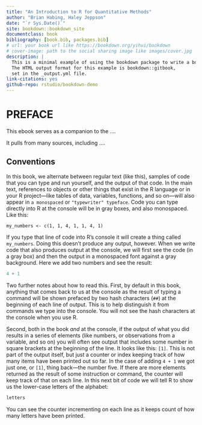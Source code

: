 ```yaml
--- 
title: "An Introduction to R for Quantitative Methods"
author: "Brian Habing, Haley Jeppson"
date: "`r Sys.Date()`"
site: bookdown::bookdown_site
documentclass: book
bibliography: [book.bib, packages.bib]
# url: your book url like https://bookdown.org/yihui/bookdown
# cover-image: path to the social sharing image like images/cover.jpg
description: |
  This is a minimal example of using the bookdown package to write a book.
  The HTML output format for this example is bookdown::gitbook,
  set in the _output.yml file.
link-citations: yes
github-repo: rstudio/bookdown-demo
---
```


# PREFACE {-}


This ebook serves as a companion to the ....



It pulls from many sources, including ....


## Conventions {-}

In this book, we alternate between regular text (like this), samples of code that you can type and run yourself, and the output of that code. In the main text, references to objects or other things that exist in the R language or in your R project—like tables of data, variables, functions, and so on—will also appear in `a monospaced` or `"typewriter" typeface`. Code you can type directly into R at the console will be in gray boxes, and also monospaced. Like this:

```
my_numbers <- c(1, 1, 4, 1, 1, 4, 1)
```

If you type that line of code into R's console it will create a thing called `my_numbers`. Doing this doesn't produce any output, however. When we write code that also produces output at the console, we will first see the code (in a gray box) and then the output in a monospaced font against a gray background. Here we add two numbers and see the result:

```r
4 + 1
```

Two further notes about how to read this. First, by default in this book, anything that comes back to us at the console as the result of typing a command will be shown prefaced by two hash characters (`##`) at the beginning of each line of output. This is to help distinguish it from commands we type into the console. You will not see the hash characters at the console when you use R.

Second, both in the book *and* at the console, if the output of what you did results in a series of elements (like numbers, or observations from a variable, and so on) you will often see output that includes some number in square brackets at the beginning of the line. It looks like this: `[1]`. This is not part of the output itself, but just a counter or index keeping track of how many items have been printed out so far. In the case of adding `4 + 1` we got just one, or `[1]`, thing back—the number five. If there are more elements returned as the result of some instruction or command, the counter will keep track of that on each line. In this next bit of code we will tell R to show us the lower-case letters of the alphabet:

```r
letters
```

You can see the counter incrementing on each line as it keeps count of how many letters have been printed.













